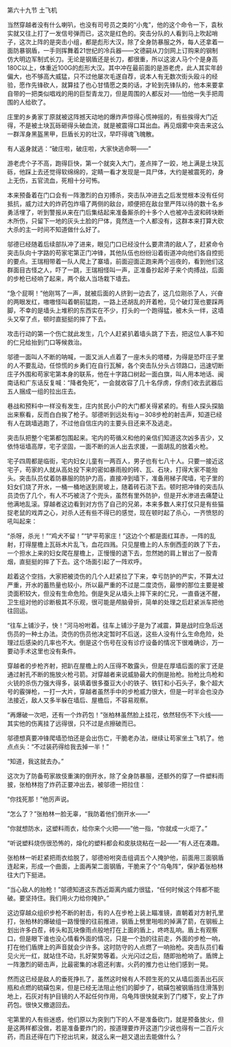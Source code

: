 

第六十九节 土飞机

当然穿越者没有什么喇叭，也没有司号员之类的“小鬼”，他的这个命令一下，袁秋实就又往上打了一发信号弹而已，这次是红色的。突击分队的人看到马上吹起哨子，这次上阵的是突击小组，都是彪形大汉，除了全身防暴服之外，每人还拿着一面防暴钢盾，一手则挥舞着21世纪的冷兵器――文德嗣从刀剑网上订购来的钢制仿大明边军制式长刀。无论是钢盾还是长刀，都很重，所以这波人马个个是身高180C以上，体重近100G的彪形大汉。其中冲在最前面的是游老虎，此人其实年龄偏大，也不够高大威猛，只不过他屡次毛遂自荐，说本人有无数次街头殴斗的经验，愿作先锋砍人，就算挂了也心甘情愿之类的话，才轮到先锋队的，他本来要拿自带的一把类似唱戏的用的巨型青龙刀，但是周围的人都反对――怕他一失手把周围的人给砍了。

庄里的乡勇家丁原就被这阵撼天动地的爆炸声惊得心慌神摇的，有些挨得大门近得，不是被土块瓦砾砸得头破血流，就是被震得口耳出血。再见烟雾中突击来这么一群浑身黑盔黑甲，巨盾长刃的壮汉，早吓得魂飞魄散。

有人返身就逃：“破庄啦，破庄啦，大家快逃命啊――”

游老虎个子不高，跑得巨快，第一个就突入大门，差点摔了一跤，地上满是土块瓦砾，他踩上去还觉得软绵绵的，定睛一看才发现是一具尸体，大约是被震死的，身上无伤，五官流血，死相十分可怖。

本来预备着在门口会有一阵激烈的白刃搏杀，突击队冲进去之后发觉根本没有任何抵抗，威力过大的炸药包炸塌了两侧的敌台，顺便把在敌台里严阵以待的数十名乡勇活埋了，听到警报从来在门后集结起来准备厮杀的十多个人也被冲击波和砖块断木所伤，只留下一地的灰头土脸的尸体，竟然连一个人都没有，这群本来打算大砍大杀的主一时间不知道做什么好了。

邬德已经随着后续部队冲了进来，眼见门口已经没什么要肃清的敌人了，赶紧命令突击队向十字路的苟家宅第正门冲锋，其他队伍也纷纷沿着街道冲向他们各自控扼的要点。王瑞相带着一队人爬上了寨墙，前面迎面正跑来两个巡夜的，看到他们这群面目古怪之人，吓了一跳，王瑞相怪叫一声，正准备抄起斧子来个肉搏战，后面的步枪已经响了起来，两个敌人当场栽下墙去。

“急个屁啊！”他刚骂了一声，就被后面的人挤到一边去了，这几位刚杀了人，兴奋的两眼发红，嗷嗷怪叫着朝前猛跑，一路上还胡乱的开着枪，见个破灯笼也要踩两脚，不幸的是墙头上堆积的东西实在不少，打头的一个跑得猛，被木头一绊，这墙头又窄了点，顿时直挺挺的摔了下去。

攻击行动的第一个伤亡就此发生，几个人赶紧扒着墙头跳了下去，把这位人事不知的仁兄给抬到门口等候救治。

邬德一面叫人不断的呐喊，一面又派人点着了一座木头的塔楼，为得是恐吓庄子里的人不要乱动，任惊慌的乡勇们在自行瓦解，各个突击队分头占领路口，迅速切断庄子外围和苟家宅第本身的联系，他在十字路口树起一面白旗，叫人用本地话、闽南话和广东话反复喊：“降者免死”，一会就收容了几十名俘虏，俘虏们收去武器后五人捆成一组的拉出庄去。

巷战和预料中一样没有发生，庄内贫民小户的大门都关得紧紧的。有些人探头探脑出来察看，反而白白挨了枪子。邬德听到远处有ig－308步枪的射击声，知道已经有人在跳墙逃跑了，不过他自信庄内的主要头目还来不及逃走。

突击队把整个宅第都包围起来。宅内的苟循义和他的亲信们知道这次凶多吉少，又依恃垣墙高厚，宅子坚固，一面不断的派人出去求援，一面胡乱的放着火枪。

宅子四周都是临街，宅内妇女儿童有一两百人，男子也有七八十人。只要一接近这宅子，苟家的人就从高处投下来的密如暴雨般的砖、瓦、石块，打得大家不能抬头。突击队员仗着防暴服的防护力高，直接冲到墙下，准备用梯子爬墙，宅子里的妇女们烧了开水，一桶一桶地送到房坡上，随着砖石浇下去。顿时把冲锋的突击队员烫伤了几个，有人不巧被浇了个兜头，虽然有里外防护，但是开水渗进去痛楚让他满地乱滚。穿越者这边看到对方伤了自己的兄弟，本来多数人来打仗只是有些猫捉老鼠的戏弄之心，对杀人还有些不得已的感觉，现在顿时起了杀心，一齐愤怒的吼叫起来：

“杀呀，杀光！”“鸡犬不留！”“铲平苟家庄！”这边个个都是面红耳赤，一阵的乱射，打得屋檐上瓦砾木片乱飞，血花四溅。只见屋檐上的人东倒西歪的跌了下去，一个担水上来的妇女爬在屋檐上，正慢慢的退下去，忽然她的肩上冒出了一股青烟，直挺挺的摔了下去。这个场面引起了一阵欢呼。

趁着这个空挡，大家把被烫伤的几个人赶紧拉了下来，幸亏防护的严实，不算太过严重，开水的蓄热量也较小，所以最严重的不过是二度烫伤，最惨的那位主要是被烫面积较大，但没有生命危险。倒是失足从墙头上摔下来的仁兄，一直昏迷不醒，卫生组对他的诊断极其不乐观，很可能是颅脑骨折，简单的处理之后赶紧派车把他往回运。

“往车上铺沙子，快！”河马吩咐着。往车上铺沙子是为了减震，算是战时应急后送伤员的一种土办法。烫伤的伤员他决定暂时不后送，这些人没有什么生命危险，处理过后感染的几率也不大。倒是这个伤号在没有诊疗设备的情况下很难确诊，万一要动手术这里也没有条件。

穿越者的步枪齐射，把趴在屋檐上的人压得不敢露头，但是在厚墙后面的家丁还是通过射孔不断的施放火枪弓箭。对穿越者来说威胁最大的倒是抬枪。抬枪比鸟枪和火铳的杀伤力强大得多，装填着很多蚕豆大小的铁子、铁钉和小石头子，象个超大号的霰弹枪，一打一大片，穿越者虽然手中的步枪威力很大，但是一时半会也没办法接近，敌人又多半躲在墙后、屋檐后，不容易观察。

“再爆破一次吧，还有一个炸药包！”张柏林虽然脸上挂花，依然轻伤不下火线――其实他的伤离挂了远得很，只不过是点擦破而已。

邬德想真要冲锋爬墙恐怕还是会出伤亡，干脆老办法，继续让苟家坐土飞机了。他点点头：“不过装药得给我去掉一半！”

“知道，我这就去办。”

这次为了防备苟家故伎重演的倒开水，除了全身防暴服，还额外的穿了一件塑料雨披，张柏林抱了炸药正要冲出去，被邬德一把拉住：

“你找死那！”他厉声说。

“怎么了？”张柏林一脸无辜，“我防着他们倒开水――”

“你就想防水，这塑料雨衣，给你来个火把――”他一指，“你就成一火炬了。”

“听说塑料烧伤很恐怖的，熔化的塑料都会和皮肤烧粘在一起――”有人还在凑趣。

张柏林一听赶紧把雨衣给脱了，邬德吩咐突击组调五个人掩护他，前面用三面钢盾连起来，形成一个曲面，上面再架二面钢盾，干脆来了个“乌龟阵”，保护着张柏林往大门下挺进。

“当心敌人的抬枪！”邬德知道这东西近距离内威力很猛，“任何时候这个阵都不能破。要坚持住。我们用火力给你掩护。”

这边穿越众组织步枪不断的射击，有的人在步枪上装上瞄准镜，直朝着对方射孔里打，张柏林的爆破组一路慢慢的往前推进，钢盾上劈里啪啦的掉满了箭，在钢板上划出许多白茬，砖头和瓦块像雨点般地打在上面的盾上，咚咚乱响。盾上有观察口，但是眼下谁也没心情看外面的情况，只是一个劲的往前走，外面的步枪一响，打在他们盾牌上的声音就会少许多。这时防守的人点燃了一响抬枪。突击队员们看见火光一红，就站住不动，扎好架势等着。火光闪过之后，随即抬枪响了。盾牌上一阵激烈的砸击声，比最密集的冰雹还利害。火药的推力也让他们感到一晃。

然而这已经是敌人的垂死挣扎了，虽然这时候有人不顾生死的又从墙后面丢出石灰瓶和点燃的硫磺包来，但是已经无法阻止他们的脚步了，硫磺包被钢盾挡住滑落到地上，石灰对有护目镜的人不起任何作用，乌龟阵很快就来到了门楼下，安上了炸药包。很快又撤退回去。

宅第里的人有些迷惑，他们原以为突到门下的人不是准备砍门，就是预备放火，但是这两样都没做，若是准备要炸门的，按道理要炸开这道门少说也得有一二百斤火药，而且还得在门下挖出坑来，就这么来一趟又退出去能做什么？

